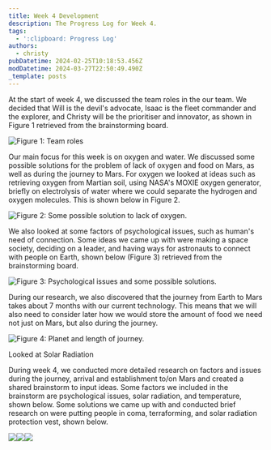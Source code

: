 ```yaml
---
title: Week 4 Development
description: The Progress Log for Week 4.
tags:
  - ':clipboard: Progress Log'
authors:
  - christy
pubDatetime: 2024-02-25T10:18:53.456Z
modDatetime: 2024-03-27T22:50:49.490Z
_template: posts
---
```


At the start of week 4, we discussed the team roles in the our team. We decided that Will is the devil's advocate, Isaac is the fleet commander and the explorer, and Christy will be the prioritiser and innovator, as shown in Figure 1 retrieved from the brainstorming board.

![](</assets/images/Screenshot 2024-03-28 at 09.27.44.png> "Figure 1: Team roles")

Our main focus for this week is on oxygen and water. We discussed some possible solutions for the problem of lack of oxygen and food on Mars, as well as during the journey to Mars. For oxygen we looked at ideas such as retrieving oxygen from Martian soil, using NASA's MOXIE oxygen generator, briefly on electrolysis of water where we could separate the hydrogen and oxygen molecules. This is shown below in Figure 2.

![](</assets/images/Screenshot 2024-03-28 at 09.39.39.png> "Figure 2: Some possible solution to lack of oxygen.")

We also looked at some factors of psychological issues, such as human's need of connection. Some ideas we came up with were making a space society, deciding on a leader, and having ways for astronauts to connect with people on Earth, shown below (Figure 3) retrieved from the brainstorming board.

![](</assets/images/Screenshot 2024-03-28 at 09.46.56.png> "Figure 3: Psychological issues and some possible solutions.")

During our research, we also discovered that the journey from Earth to Mars takes about 7 months with our current technology. This means that we will also need to consider later how we would store the amount of food we need not just on Mars, but also during the journey.

![](</assets/images/Screenshot 2024-03-28 at 09.50.11.png> "Figure 4: Planet and length of journey.")

Looked at Solar Radiation

During week 4, we conducted more detailed research on factors and issues during the journey, arrival and establishment to/on Mars and created a shared brainstorm to input ideas. Some factors we included in the brainstorm are psychological issues, solar radiation, and temperature, shown below. Some solutions we came up with and conducted brief research on were putting people in coma, terraforming, and solar radiation protection vest, shown below.

![](</assets/images/Screenshot 2024-03-27 at 12.50.10.png>)![](</assets/images/Screenshot 2024-03-27 at 12.51.39.png>)![](</assets/images/Screenshot 2024-03-27 at 12.52.18.png>)
